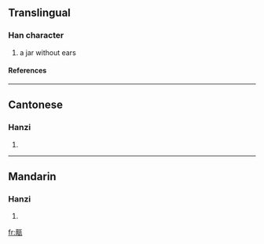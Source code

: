 ==Translingual==
===Han character===
{{Han char|rn=98|rad=瓦|as=11|sn=16|four=0121<sub>7</sub>|canj=卜月一女弓 (YBMVN)}}
# a jar without ears
====References====
{{Han ref|kx=0751.200|dkj=21584|dj=1159.140|hdz=21431.100|uh=750B|ud=29963|bh=EA69|bd=60009}}

----
==Cantonese==
===Hanzi===
{{yue-hanzi|jyut=|y=dik1}}
# {{defn|Cantonese}}

----
==Mandarin==
===Hanzi===
{{cmn-hanzi|pin=[[dì]] (di4)|wg=ti<sup>4</sup>}}
# {{defn|Mandarin}}

[[fr:甋]]